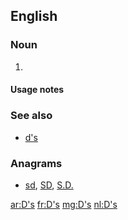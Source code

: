 {{also|ds|Ds|DS|dS|ds.|d's|D.S.|D. S.}}
==English==

===Noun===
{{head|en|noun plural form}}

# {{plural of|D|lang=en}}

====Usage notes====
{{U:en:plurals of letters}}

===See also===
* [[d's]]

===Anagrams===
* [[sd#English|sd]], [[SD#English|SD]], [[S.D.#English|S.D.]]

[[ar:D's]]
[[fr:D's]]
[[mg:D's]]
[[nl:D's]]